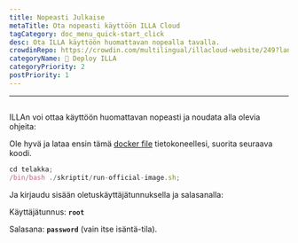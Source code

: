 ```yaml
---
title: Nopeasti Julkaise
metaTitle: Ota nopeasti käyttöön ILLA Cloud
tagCategory: doc_menu_quick-start_click
desc: Ota ILLA käyttöön huomattavan nopealla tavalla.
crowdinRepo: https://crowdin.com/multilingual/illacloud-website/249?languages=fi&filter=basic&value=0
categoryName: 👷 Deploy ILLA
categoryPriority: 2
postPriority: 1
---
```


* * *

## <h2 hidden>Nopeasti käyttöönotto</h2>

ILLAn voi ottaa käyttöön huomattavan nopeasti ja noudata alla olevia ohjeita:

Ole hyvä ja lataa ensin tämä [docker file](https://github.com/illacloud/deploy-illa-manually/tree/main/docker) tietokoneellesi, suorita seuraava koodi.

```jsx
cd telakka;
/bin/bash ./skriptit/run-official-image.sh;
```

Ja kirjaudu sisään oletuskäyttäjätunnuksella ja salasanalla:

Käyttäjätunnus: **`root`**

Salasana: **`password`** (vain itse isäntä-tila).
